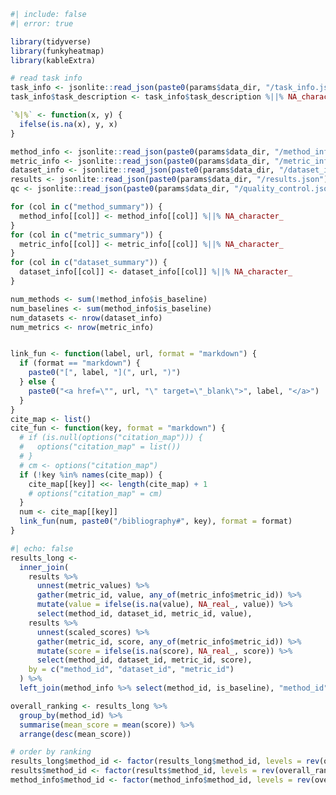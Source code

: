 

```r
#| include: false
#| error: true

library(tidyverse)
library(funkyheatmap)
library(kableExtra)

# read task info
task_info <- jsonlite::read_json(paste0(params$data_dir, "/task_info.json"))
task_info$task_description <- task_info$task_description %||% NA_character_

`%|%` <- function(x, y) {
  ifelse(is.na(x), y, x)
}

method_info <- jsonlite::read_json(paste0(params$data_dir, "/method_info.json"), simplifyVector = TRUE)
metric_info <- jsonlite::read_json(paste0(params$data_dir, "/metric_info.json"), simplifyVector = TRUE)
dataset_info <- jsonlite::read_json(paste0(params$data_dir, "/dataset_info.json"), simplifyVector = TRUE)
results <- jsonlite::read_json(paste0(params$data_dir, "/results.json"), simplifyVector = TRUE)
qc <- jsonlite::read_json(paste0(params$data_dir, "/quality_control.json"), simplifyVector = TRUE)

for (col in c("method_summary")) {
  method_info[[col]] <- method_info[[col]] %||% NA_character_
}
for (col in c("metric_summary")) {
  metric_info[[col]] <- metric_info[[col]] %||% NA_character_
}
for (col in c("dataset_summary")) {
  dataset_info[[col]] <- dataset_info[[col]] %||% NA_character_
}

num_methods <- sum(!method_info$is_baseline)
num_baselines <- sum(method_info$is_baseline)
num_datasets <- nrow(dataset_info)
num_metrics <- nrow(metric_info)


link_fun <- function(label, url, format = "markdown") {
  if (format == "markdown") {
    paste0("[", label, "](", url, ")")
  } else {
    paste0("<a href=\"", url, "\" target=\"_blank\">", label, "</a>")
  }
}
cite_map <- list()
cite_fun <- function(key, format = "markdown") {
  # if (is.null(options("citation_map"))) {
  #   options("citation_map" = list())
  # }
  # cm <- options("citation_map")
  if (!key %in% names(cite_map)) {
    cite_map[[key]] <<- length(cite_map) + 1
    # options("citation_map" = cm)
  }
  num <- cite_map[[key]]
  link_fun(num, paste0("/bibliography#", key), format = format)
}

```


```r
#| echo: false
results_long <-
  inner_join(
    results %>%
      unnest(metric_values) %>%
      gather(metric_id, value, any_of(metric_info$metric_id)) %>%
      mutate(value = ifelse(is.na(value), NA_real_, value)) %>%
      select(method_id, dataset_id, metric_id, value),
    results %>%
      unnest(scaled_scores) %>%
      gather(metric_id, score, any_of(metric_info$metric_id)) %>%
      mutate(score = ifelse(is.na(score), NA_real_, score)) %>%
      select(method_id, dataset_id, metric_id, score),
    by = c("method_id", "dataset_id", "metric_id")
  ) %>%
  left_join(method_info %>% select(method_id, is_baseline), "method_id")

overall_ranking <- results_long %>%
  group_by(method_id) %>%
  summarise(mean_score = mean(score)) %>%
  arrange(desc(mean_score))

# order by ranking
results_long$method_id <- factor(results_long$method_id, levels = rev(overall_ranking$method_id))
results$method_id <- factor(results$method_id, levels = rev(overall_ranking$method_id))
method_info$method_id <- factor(method_info$method_id, levels = rev(overall_ranking$method_id))
```